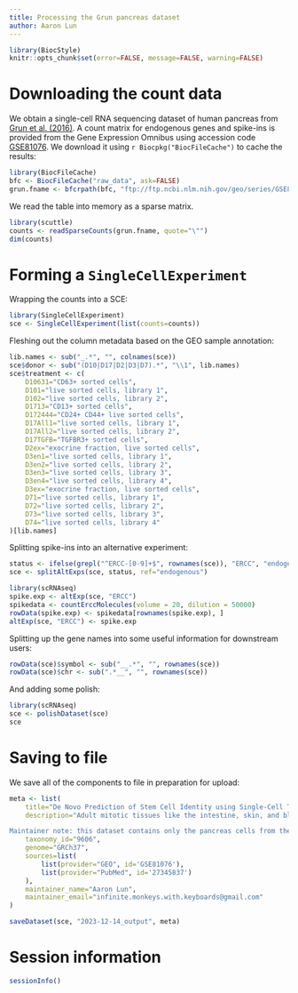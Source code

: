 ```yaml
---
title: Processing the Grun pancreas dataset
author: Aaron Lun
---
```


```r
library(BiocStyle)
knitr::opts_chunk$set(error=FALSE, message=FALSE, warning=FALSE)
```

# Downloading the count data

We obtain a single-cell RNA sequencing dataset of human pancreas from [Grun et al. (2016)](https://doi.org/10.1016/j.stem.2016.05.010).
A count matrix for endogenous genes and spike-ins is provided from the Gene Expression Omnibus 
using accession code [GSE81076](https://www.ncbi.nlm.nih.gov/geo/query/acc.cgi?acc=GSE81076).
We download it using `r Biocpkg("BiocFileCache")` to cache the results:

```r
library(BiocFileCache)
bfc <- BiocFileCache("raw_data", ask=FALSE)
grun.fname <- bfcrpath(bfc, "ftp://ftp.ncbi.nlm.nih.gov/geo/series/GSE81nnn/GSE81076/suppl/GSE81076%5FD2%5F3%5F7%5F10%5F17%2Etxt%2Egz")
```

We read the table into memory as a sparse matrix.

```r
library(scuttle)
counts <- readSparseCounts(grun.fname, quote="\"")
dim(counts)
```

# Forming a `SingleCellExperiment`

Wrapping the counts into a SCE:

```r
library(SingleCellExperiment)
sce <- SingleCellExperiment(list(counts=counts))
```

Fleshing out the column metadata based on the GEO sample annotation:

```r
lib.names <- sub("_.*", "", colnames(sce))
sce$donor <- sub("(D10|D17|D2|D3|D7).*", "\\1", lib.names)
sce$treatment <- c(
    D10631="CD63+ sorted cells",
    D101="live sorted cells, library 1",
    D102="live sorted cells, library 2",
    D1713="CD13+ sorted cells",
    D172444="CD24+ CD44+ live sorted cells",
    D17All1="live sorted cells, library 1",
    D17All2="live sorted cells, library 2",
    D17TGFB="TGFBR3+ sorted cells",
    D2ex="exocrine fraction, live sorted cells",
    D3en1="live sorted cells, library 1",
    D3en2="live sorted cells, library 2",
    D3en3="live sorted cells, library 3",
    D3en4="live sorted cells, library 4",
    D3ex="exocrine fraction, live sorted cells",
    D71="live sorted cells, library 1",
    D72="live sorted cells, library 2",
    D73="live sorted cells, library 3",
    D74="live sorted cells, library 4"
)[lib.names]
```

Splitting spike-ins into an alternative experiment:

```r
status <- ifelse(grepl("^ERCC-[0-9]+$", rownames(sce)), "ERCC", "endogenous")
sce <- splitAltExps(sce, status, ref="endogenous")

library(scRNAseq)
spike.exp <- altExp(sce, "ERCC")
spikedata <- countErccMolecules(volume = 20, dilution = 50000)
rowData(spike.exp) <- spikedata[rownames(spike.exp), ]
altExp(sce, "ERCC") <- spike.exp
```

Splitting up the gene names into some useful information for downstream users:

```r
rowData(sce)$symbol <- sub("__.*", "", rownames(sce))
rowData(sce)$chr <- sub(".*__", "", rownames(sce))
```

And adding some polish:

```r
library(scRNAseq)
sce <- polishDataset(sce)
sce
```

# Saving to file

We save all of the components to file in preparation for upload:

```r
meta <- list(
    title="De Novo Prediction of Stem Cell Identity using Single-Cell Transcriptome Data [pancreas only]",
    description="Adult mitotic tissues like the intestine, skin, and blood undergo constant turnover throughout the life of an organism. Knowing the identity of the stem cell is crucial to understanding tissue homeostasis and its aberrations upon disease. Here we present a computational method for the derivation of a lineage tree from single-cell transcriptome data. By exploiting the tree topology and the transcriptome composition, we establish StemID, an algorithm for identifying stem cells among all detectable cell types within a population. We demonstrate that StemID recovers two known adult stem cell populations, Lgr5+ cells in the small intestine and hematopoietic stem cells in the bone marrow. We apply StemID to predict candidate multipotent cell populations in the human pancreas, a tissue with largely uncharacterized turnover dynamics. We hope that StemID will accelerate the search for novel stem cells by providing concrete markers for biological follow-up and validation.

Maintainer note: this dataset contains only the pancreas cells from the study. The sorting protocol and donor identity for each cell were obtained from the sample annotations in the GEO entry. ERCC spike-in molecule counts were computed with a volume of 20 nL per cell and a dilution of 1:50000.",
    taxonomy_id="9606",
    genome="GRCh37",
    sources=list(
        list(provider="GEO", id='GSE81076'),
        list(provider="PubMed", id='27345837')
    ),
    maintainer_name="Aaron Lun",
    maintainer_email="infinite.monkeys.with.keyboards@gmail.com"
)

saveDataset(sce, "2023-12-14_output", meta)
```

# Session information {-}

```r
sessionInfo()
```
